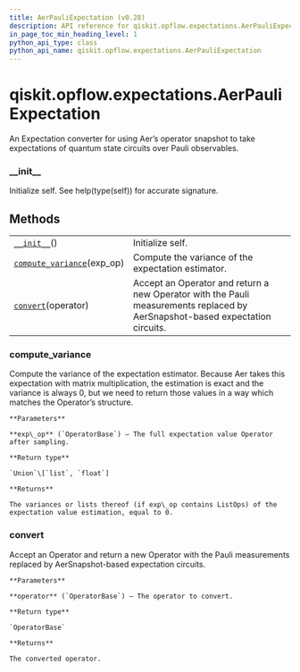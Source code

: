 ```yaml
---
title: AerPauliExpectation (v0.28)
description: API reference for qiskit.opflow.expectations.AerPauliExpectation in qiskit v0.28
in_page_toc_min_heading_level: 1
python_api_type: class
python_api_name: qiskit.opflow.expectations.AerPauliExpectation
---
```


<span id="qiskit-opflow-expectations-aerpauliexpectation" />

# qiskit.opflow\.expectations.AerPauliExpectation

<Class id="qiskit.opflow.expectations.AerPauliExpectation" isDedicatedPage={true} github="https://github.com/qiskit/qiskit/tree/stable/0.18/qiskit/opflow/expectations/aer_pauli_expectation.py" signature="AerPauliExpectation" modifiers="class">
  An Expectation converter for using Aer’s operator snapshot to take expectations of quantum state circuits over Pauli observables.

  ### \_\_init\_\_

  <Function id="qiskit.opflow.expectations.AerPauliExpectation.__init__" signature="__init__()">
    Initialize self. See help(type(self)) for accurate signature.
  </Function>

  ## Methods

  |                                                                                                                                                                   |                                                                                                                              |
  | ----------------------------------------------------------------------------------------------------------------------------------------------------------------- | ---------------------------------------------------------------------------------------------------------------------------- |
  | [`__init__`](#qiskit.opflow.expectations.AerPauliExpectation.__init__ "qiskit.opflow.expectations.AerPauliExpectation.__init__")()                                | Initialize self.                                                                                                             |
  | [`compute_variance`](#qiskit.opflow.expectations.AerPauliExpectation.compute_variance "qiskit.opflow.expectations.AerPauliExpectation.compute_variance")(exp\_op) | Compute the variance of the expectation estimator.                                                                           |
  | [`convert`](#qiskit.opflow.expectations.AerPauliExpectation.convert "qiskit.opflow.expectations.AerPauliExpectation.convert")(operator)                           | Accept an Operator and return a new Operator with the Pauli measurements replaced by AerSnapshot-based expectation circuits. |

  ### compute\_variance

  <Function id="qiskit.opflow.expectations.AerPauliExpectation.compute_variance" signature="compute_variance(exp_op)">
    Compute the variance of the expectation estimator. Because Aer takes this expectation with matrix multiplication, the estimation is exact and the variance is always 0, but we need to return those values in a way which matches the Operator’s structure.

    **Parameters**

    **exp\_op** (`OperatorBase`) – The full expectation value Operator after sampling.

    **Return type**

    `Union`\[`list`, `float`]

    **Returns**

    The variances or lists thereof (if exp\_op contains ListOps) of the expectation value estimation, equal to 0.
  </Function>

  ### convert

  <Function id="qiskit.opflow.expectations.AerPauliExpectation.convert" signature="convert(operator)">
    Accept an Operator and return a new Operator with the Pauli measurements replaced by AerSnapshot-based expectation circuits.

    **Parameters**

    **operator** (`OperatorBase`) – The operator to convert.

    **Return type**

    `OperatorBase`

    **Returns**

    The converted operator.
  </Function>
</Class>

